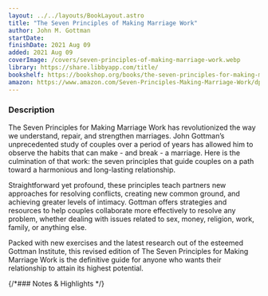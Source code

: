 ```yaml
---
layout: ../../layouts/BookLayout.astro
title: "The Seven Principles of Making Marriage Work"
author: John M. Gottman
startDate:
finishDate: 2021 Aug 09
added: 2021 Aug 09
coverImage: /covers/seven-principles-of-making-marriage-work.webp
library: https://share.libbyapp.com/title/
bookshelf: https://bookshop.org/books/the-seven-principles-for-making-marriage-work-a-practical-guide-from-the-country-s-foremost-relationship-expert/9780553447712
amazon: https://www.amazon.com/Seven-Principles-Making-Marriage-Work/dp/B083JKQPVQ/
---
```


<ReadingTime
  startDate  = {frontmatter.startDate}
  finishDate = {frontmatter.finishDate}
/>

### Description
The Seven Principles for Making Marriage Work has revolutionized the way we understand, repair, and strengthen marriages. John Gottman’s unprecedented study of couples over a period of years has allowed him to observe the habits that can make - and break - a marriage. Here is the culmination of that work: the seven principles that guide couples on a path toward a harmonious and long-lasting relationship.

Straightforward yet profound, these principles teach partners new approaches for resolving conflicts, creating new common ground, and achieving greater levels of intimacy. Gottman offers strategies and resources to help couples collaborate more effectively to resolve any problem, whether dealing with issues related to sex, money, religion, work, family, or anything else.

Packed with new exercises and the latest research out of the esteemed Gottman Institute, this revised edition of The Seven Principles for Making Marriage Work is the definitive guide for anyone who wants their relationship to attain its highest potential.

{/*### Notes & Highlights */}

<BuyBook
  library   = {frontmatter.library}
  bookshelf = {frontmatter.bookshelf}
  amazon    = {frontmatter.amazon}
/>
